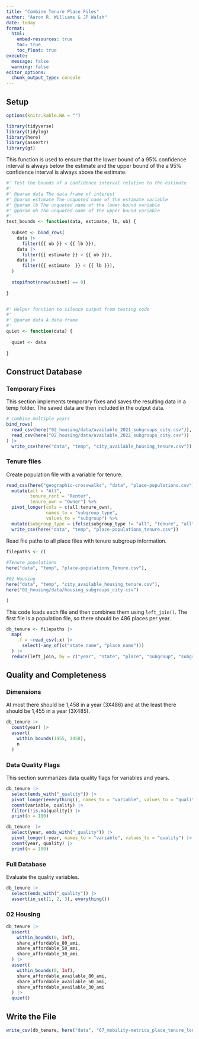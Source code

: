 ```yaml
---
title: "Combine Tenure Place Files"
author: "Aaron R. Williams & JP Walsh"
date: today
format:
  html:
    embed-resources: true
    toc: true
    toc_float: true
execute:
  message: false
  warning: false
editor_options: 
  chunk_output_type: console
---
```


## Setup

```r
options(knitr.kable.NA = "")

```

```r
library(tidyverse)
library(tidylog)
library(here)
library(assertr)
library(gt)

```

This function is used to ensure that the lower bound of a 95% confidence interval is always below the estimate and the upper bound of the a 95% confidence interval is always above the estimate. 

```r
#' Test the bounds of a confidence interval relative to the estimate
#'
#' @param data The data frame of interest
#' @param estimate The unquoted name of the estimate variable
#' @param lb The unquoted name of the lower bound variable
#' @param ub The unquoted name of the upper bound variable
#'
test_bounds <- function(data, estimate, lb, ub) {
  
  subset <- bind_rows(
    data |>
      filter({{ ub }} < {{ lb }}),
    data |>
      filter({{ estimate }} > {{ ub }}),
    data |>
      filter({{ estimate  }} < {{ lb }}),
  )
  
  stopifnot(nrow(subset) == 0)
  
}


#' Helper function to silence output from testing code
#'
#' @param data A data frame
#'
quiet <- function(data) {
  
  quiet <- data
  
}

```



## Construct Database

### Temporary Fixes

This section implements temporary fixes and saves the resulting data in a temp folder. The saved data are then included in the output data.

```r

# combine multiple years
bind_rows(
  read_csv(here("02_housing/data/available_2021_subgroups_city.csv")),
  read_csv(here("02_housing/data/available_2022_subgroups_city.csv"))
) |>
  write_csv(here("data", "temp", "city_available_housing_tenure.csv"))


```


### Tenure files

Create population file with a variable for tenure. 

```r

read_csv(here("geographic-crosswalks", "data", "place-populations.csv")) %>% 
  mutate(all = "All", 
         tenure_rent = "Renter", 
         tenure_own = "Owner") %>% 
  pivot_longer(cols = c(all:tenure_own),
               names_to = "subgroup_type",
               values_to = "subgroup") %>% 
  mutate(subgroup_type = ifelse(subgroup_type != "all", "tenure", "all")) %>% 
  write_csv(here("data", "temp", "place-populations_tenure.csv"))

```

Read file paths to all place files with tenure subgroup information. 

```r

filepaths <- c(
  
#Tenure populations
here("data", "temp", "place-populations_Tenure.csv"),

#02 Housing
here("data", "temp", "city_available_housing_tenure.csv"),
here("02_housing/data/housing_subgroups_city.csv")

)


```

This code loads each file and then combines them using `left_join()`. The first file is a population file, so there should be 486 places per year. 

```r

db_tenure <- filepaths |>
  map(
    .f = ~read_csv(.x) |> 
      select(-any_of(c("state_name", "place_name")))
  ) |>
  reduce(left_join, by = c("year", "state", "place", "subgroup", "subgroup_type"))

```

## Quality and Completeness

### Dimensions

At most there should be 1,458 in a year (3X486) and at the least there should be 1,455 in a year (3X485).

```r

db_tenure |> 
  count(year) |>
  assert(
    within_bounds(1455, 1458), 
    n
  )
```

### Data Quality Flags

This section summarizes data quality flags for variables and years.

```r
db_tenure |>
  select(ends_with("_quality")) |>
  pivot_longer(everything(), names_to = "variable", values_to = "quality") |>
  count(variable, quality) |>
  filter(!is.na(quality)) |>
  print(n = 100)

db_tenure  |>
  select(year, ends_with("_quality")) |>
  pivot_longer(-year, names_to = "variable", values_to = "quality") |>
  count(year, quality) |>
  print(n = 100)

```

### Full Database

Evaluate the quality variables. 

```r
db_tenure |>
  select(ends_with("_quality")) |>
  assert(in_set(1, 2, 3), everything())

```

### 02 Housing

```R
db_tenure |>
  assert(
    within_bounds(0, Inf),
    share_affordable_80_ami,
    share_affordable_50_ami,
    share_affordable_30_ami
  ) |>
  assert(
    within_bounds(0, Inf),
    share_affordable_available_80_ami,
    share_affordable_available_50_ami,
    share_affordable_available_30_ami
  ) |>
  quiet()

```

## Write the File

```r

write_csv(db_tenure, here("data", "67_mobility-metrics_place_tenure_longitudinal.csv"))
```
